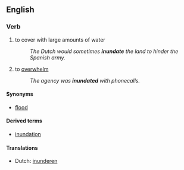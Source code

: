 ==English==
===Verb===
{{en-infl-reg-other-e|inundat|e}}

#to cover with large amounts of water
#:''The Dutch would sometimes '''inundate''' the land to hinder the Spanish army.''
#to [[overwhelm]]
#:''The agency was '''inundated''' with phonecalls.''

====Synonyms====
* [[flood]]

====Derived terms====
*[[inundation]]

====Translations====
* Dutch: [[inunderen]]